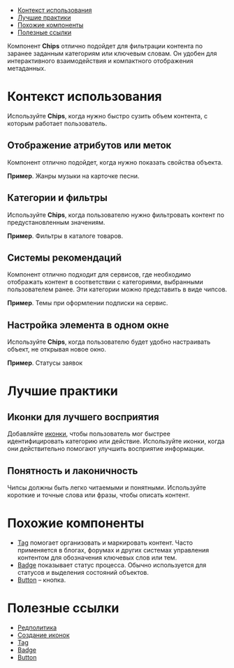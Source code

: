 
<MdxMenu>

- [Контекст использования](#контекст-использования)
- [Лучшие практики](#лучшие-практики)
- [Похожие компоненты](#похожие-компоненты)
- [Полезные ссылки](#полезные-ссылки)

</MdxMenu>

Компонент **Chips** отлично подойдет для фильтрации контента по заранее заданным категориям или ключевым словам. Он удобен для интерактивного взаимодействия и компактного отображения метаданных.

<MdxImage src={start_example} />

# Контекст использования

Используйте **Chips**, когда нужно быстро сузить объем контента, с которым работает пользователь.

## Отображение атрибутов или меток

Компонент отлично подойдет, когда нужно показать свойства объекта.

**Пример**. Жанры музыки на карточке песни.

<MdxImage src={music} />

## Категории и фильтры

Используйте **Chips**, когда пользователю нужно фильтровать контент по предустановленным значениям.

**Пример**. Фильтры в каталоге товаров.

<MdxImage src={catalog} />

## Системы рекомендаций

Компонент отлично подходит для сервисов, где необходимо отображать контент в соответствии с категориями, выбранными пользователем ранее. Эти категории можно представить в виде чипсов.

**Пример**. Темы при оформлении подписки на сервис.

<MdxImage src={choice} />

## Настройка элемента в одном окне

Используйте **Chips**, когда пользователю будет удобно настраивать объект, не открывая новое окно.

**Пример**. Статусы заявок

<MdxImage src={status} />

# Лучшие практики

## Иконки для лучшего восприятия

Добавляйте [иконки](##LIBS.LIB.STAND/lib:icons/stand:icons-icon-stable), чтобы пользователь мог быстрее идентифицировать категорию или действие. Используйте иконки, когда они действительно помогают улучшить восприятие информации.

## Понятность и лаконичность

Чипсы должны быть легко читаемыми и понятными. Используйте короткие и точные слова или фразы, чтобы описать контент.

# Похожие компоненты

- [Tag](##LIBS.LIB.STAND/lib:uikit/stand:components-tag-stable) помогает организовать и маркировать контент. Часто применяется в блогах, форумах и других системах управления контентом для обозначения ключевых слов или тем.
- [Badge](##LIBS.LIB.STAND/lib:uikit/stand:components-badge-stable) показывает статус процесса. Обычно используется для статусов и выделения состояний объектов.
- [Button](##LIBS.LIB.STAND/lib:uikit/stand:components-button-stable) – кнопка.

# Полезные ссылки

- [Редполитика](##LIBS.LIB.STAND/lib:portal/stand:guidelines-editorialpolicy)
- [Создание иконок](##LIBS.LIB.STAND/lib:portal/stand:contributers-addicons)
- [Tag](##LIBS.LIB.STAND/lib:uikit/stand:components-tag-stable)
- [Badge](##LIBS.LIB.STAND/lib:uikit/stand:components-badge-stable)
- [Button](##LIBS.LIB.STAND/lib:uikit/stand:components-button-stable)
